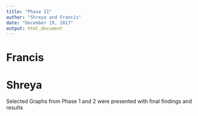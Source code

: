 ```yaml
---
title: "Phase II"
author: "Shreya and Francis"
date: "December 19, 2017"
output: html_document
---
```


# Francis




# Shreya

Selected Graphs from Phase 1 and 2 were presented with final findings and results
